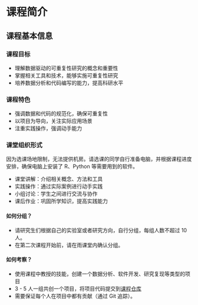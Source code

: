 # 课程简介

## 课程基本信息

### 课程目标

-   理解数据驱动的可重复性研究的概念和重要性
-   掌握相关工具和技术，能够实施可重复性研究
-   培养数据分析和代码编写的能力，提高科研水平

### 课程特色

-   强调数据和代码的规范化，确保可重复性
-   以项目为导向，关注实际应用场景
-   注重实践操作，强调动手能力

### 课堂组织形式

因为选课场地限制，无法提供机房。请选课的同学自行准备电脑，并根据课程进度安排，确保电脑上安装了 R、Python 等需要用到的软件。

-   课堂讲解：介绍相关概念、方法和工具
-   实践操作：通过实际案例进行动手实践
-   小组讨论：学生之间进行交流与协作
-   课后作业：巩固所学知识，提高实践能力

#### 如何分组？

-   请研究生们根据自己的实验室或者研究方向，自行分组，每组人数不超过 10 人。
-   在第二次课程开始前，请在雨课堂内确认分组。

#### 如何考察？

-   使用课程中教授的技能，创建一个数据分析、软件开发、研究复现等类型的项目
-   3 - 5 人一组共创一个项目，将项目代码提交到[课程仓库](https://github.com/D2RS-2025spring)
-   需要保证每个人在项目中都有贡献（通过 Git 追踪）。

